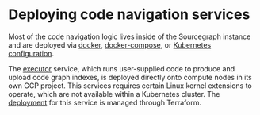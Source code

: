 # Deploying code navigation services

Most of the code navigation logic lives inside of the Sourcegraph instance and are deployed via [docker](https://github.com/sourcegraph/deploy-sourcegraph-docker), [docker-compose](https://github.com/sourcegraph/deploy-sourcegraph-docker/tree/master/docker-compose), or [Kubernetes configuration](https://github.com/sourcegraph/deploy-sourcegraph).

The [executor](https://github.com/sourcegraph/sourcegraph/tree/main/cmd/executor) service, which runs user-supplied code to produce and upload code graph indexes, is deployed directly onto compute nodes in its own GCP project. This services requires certain Linux kernel extensions to operate, which are not available within a Kubernetes cluster. The [deployment](https://github.com/sourcegraph/infrastructure/tree/main/executors) for this service is managed through Terraform.
